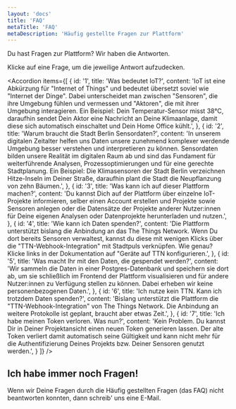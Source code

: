 ```yaml
---
layout: 'docs'
title: 'FAQ'
metaTitle: 'FAQ'
metaDescription: 'Häufig gestellte Fragen zur Plattform'
---
```



<p className="lead">
  Du hast Fragen zur Plattform? Wir haben die Antworten.
</p>

Klicke auf eine Frage, um die jeweilige Antwort aufzudecken.

<Accordion items={[
  {
    id: '1',
    title: 'Was bedeutet IoT?',
    content: 'IoT ist eine Abkürzung für "Internet of Things" und bedeutet übersetzt soviel wie "Internet der Dinge". Dabei unterscheidet man zwischen "Sensoren", die ihre Umgebung fühlen und vermessen und "Aktoren", die mit ihrer Umgebung interagieren. Ein Beispiel: Dein Temperatur-Sensor misst 38°C, daraufhin sendet Dein Aktor eine Nachricht an Deine Klimaanlage, damit diese sich automatisch einschaltet und Dein Home Office kühlt.',
  },
  {
    id: '2',
    title: 'Warum braucht die Stadt Berlin Sensordaten?',
    content: 'In unserem digitalen Zeitalter helfen uns Daten unsere zunehmend komplexer werdende Umgebung besser verstehen und interpretieren zu können. Sensordaten bilden unsere Realität im digitalen Raum ab und sind das Fundament für weiterführende Analysen, Prozessoptimierungen und für eine gerechte Stadtplanung. Ein Beispiel: Die Klimasensoren der Stadt Berlin verzeichnen Hitze-Inseln im Deiner Straße, daraufhin plant die Stadt die Neupflanzung von zehn Bäumen.',
  },
  {
    id: '3',
    title: 'Was kann ich auf dieser Plattform machen?',
    content: 'Du kannst Dich auf der Plattform über einzelne IoT-Projekte informieren, selber einen Account erstellen und Projekte sowie Sensoren anlegen oder die Datensätze der Projekte anderer Nutzer:innen für Deine eigenen Analysen oder Datenprojekte herunterladen und nutzen.',
  },
  {
    id: '4',
    title: 'Wie kann ich Daten spenden?',
    content: 'Die Plattform unterstützt bislang die Anbindung an das The Things Network. Wenn Du dort bereits Sensoren verwaltest, kannst du diese mit wenigen Klicks über die "TTN-Webhook-Integration" mit Stadtpuls verknüpfen. Wie genau? Klicke links in der Dokumentation auf "Geräte auf TTN konfigurieren.',
  },
  {
    id: '5',
    title: 'Was macht Ihr mit den Daten, die gespendet werden?',
    content: 'Wir sammeln die Daten in einer Postgres-Datenbank und speichern sie dort ab, um sie schließlich im Frontend der Plattform visualisieren und für andere Nutzer:innen zu Verfügung stellen zu können. Dabei erheben wir keine personenbezogenen Daten.',
  },
  {
    id: '6',
    title: 'Ich nutze kein TTN. Kann ich trotzdem Daten spenden?',
    content: 'Bislang unterstützt die Plattform die "TTN-Webhook-Integration" von The Things Network. Die Anbindung an weitere Protokolle ist geplant, braucht aber etwas Zeit.',
  }, 
  {
    id: '7',
    title: 'Ich habe meinen Token verloren. Was nun?',
    content: 'Kein Problem. Du kannst Dir in Deiner Projektansicht einen neuen Token generieren lassen. Der alte Token verliert damit automatisch seine Gültigkeit und kann nicht mehr für die Authentifizierung Deines Projekts bzw. Deiner Sensoren genutzt werden.',
  }
]} />


## Ich habe immer noch Fragen!
Wenn wir Deine Fragen durch die Häufig gestellten Fragen (das FAQ) nicht beantworten konnten, dann schreib' uns eine E-Mail.
